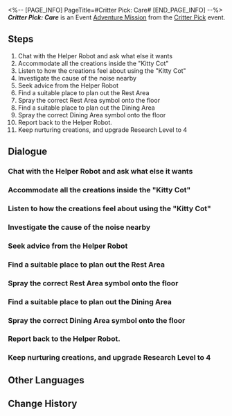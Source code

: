 <%-- [PAGE_INFO]
PageTitle=#Critter Pick: Care#
[END_PAGE_INFO] --%>
{{Stub|Dialogue.}}
{{Mission Infobox
|id            = 8016202
|title         = 
|image         = <!--Mission Critter Pick Care.png-->
|type          = Adventure
|event_name    = Critter Pick
|chapter       = Critter Pick
|requirements  = [[Adventure Mission]] ''[[Critter Pick: Nurture]]'' completed
|summary       = <!--official mission summary from Fate's Atlas-->
|characters    = Helper Robot; Ruan Mei's Cheeky Creation; Ruan Mei's Creation; Ruan Mei's Lively Creation; Ruan Mei's Onlooking Creation; Trailblazer
|startLocation = [[Herta Space Station]] - [[Seclusion Zone]]
|world         = Herta Space Station
|area          = Seclusion Zone
|prev          = Critter Pick: Nurture
|next          = Critter Pick: Detective Peppy Interlude
|rewards       = Trailblaze EXP*100; Stellar Jade*20; Traveler's Guide*3; Lost Crystal*2; Credit*20,000
}}
'''''Critter Pick: Care''''' is an Event [[Adventure Mission]] from the [[Critter Pick]] event.

==Steps==
# Chat with the Helper Robot and ask what else it wants
# Accommodate all the creations inside the "Kitty Cot"
# Listen to how the creations feel about using the "Kitty Cot"
# Investigate the cause of the noise nearby
# Seek advice from the Helper Robot
# Find a suitable place to plan out the Rest Area
# Spray the correct Rest Area symbol onto the floor
# Find a suitable place to plan out the Dining Area
# Spray the correct Dining Area symbol onto the floor
# Report back to the Helper Robot.
# Keep nurturing creations, and upgrade Research Level to 4

<!--
==Gameplay Notes==

--><!--
==Trial Character==

-->
==Dialogue==
{{Stub Dialogue}}

===Chat with the Helper Robot and ask what else it wants{{subst:void|<!--801620201-->}}===
{{Mission Description|type=adventure|location=Seclusion Zone|The Helper Robot is looking for you, apparently for something related to the creations &mdash; again. Quickly go and find out what's happened.}}
{{Dialogue Start}}
:{{tx}}
{{Dialogue End}}

===Accommodate all the creations inside the "Kitty Cot"{{subst:void|<!--801620202-->}}===
{{Mission Description|type=adventure|location=Seclusion Zone|update|Asta has bought a stack of sleeping supplies for the creations. The little ones need to rest too, so try moving them to a comfortable cot.<br />You knew without asking that all these things listed as "pet supplies" had to be paid for out of Asta's own pocket.}}
{{Dialogue Start}}
:{{tx}}
{{Dialogue End}}

===Listen to how the creations feel about using the "Kitty Cot"{{subst:void|<!--801620211-->}}===
{{Dialogue Start}}
:{{tx}}
{{Dialogue End}}

===Investigate the cause of the noise nearby{{subst:void|<!--801620203-->}}===
{{Mission Description|type=adventure|location=Seclusion Zone|update|With your support, the creations quickly adapt to the environment of the Seclusion Zone &mdash; but some creations are still super noisy. What's happened? Go find out.<br />In a sense, they were nurtured into existence by you. Does that make you... their parent?}}
{{Dialogue Start}}
:{{tx}}
{{Dialogue End}}

===Seek advice from the Helper Robot{{subst:void|<!--801620205-->}}===
{{Mission Description|type=adventure|location=Seclusion Zone|update|The creations love this place, but too much excitement can be a bad thing. They made everything super messy in here. Let's get the Helper Robot to tidy up.<br />You seriously spoil them too much.}}
{{Dialogue Start}}
:{{tx}}
{{Dialogue End}}

===Find a suitable place to plan out the Rest Area{{subst:void|<!--801620209-->}}===
{{Mission Description|type=adventure|location=Seclusion Zone|update|Just nurturing them without teaching them is no good. Time for the creations to learn the rules of the space station. The Helper Robot suggests using sprayed symbols to divide out functional areas, which would help them to better tidy up the place regularly.<br />Speaking of which, where would be best to put our Rest Area?}}
{{Dialogue Start}}
:{{tx}}
{{Dialogue End}}

===Spray the correct Rest Area symbol onto the floor{{subst:void|<!--801620206-->}}===
{{Mission Description|type=adventure|location=Seclusion Zone|update|Upon careful observation, you confirm that this is a good place to cordon off as the Rest Area. Time to spray the right graffiti on the ground to help these illiterate creations get back to their resting spots.}}
{{Dialogue Start}}
:{{tx}}
{{Dialogue End}}

===Find a suitable place to plan out the Dining Area{{subst:void|<!--801620210-->}}===
{{Mission Description|type=adventure|location=Seclusion Zone|update|Just nurturing them without teaching them is no good. Time for the creations to learn the rules of the space station. The Helper Robot suggests using sprayed symbols to divide out functional areas, which would help them to better tidy up the place regularly.<br />Speaking of which, where would be best to put our Dining Area?}}
{{Dialogue Start}}
:{{tx}}
{{Dialogue End}}

===Spray the correct Dining Area symbol onto the floor{{subst:void|<!--801620208-->}}===
{{Mission Description|type=adventure|location=Seclusion Zone|update|Upon careful observation, you confirm that this is a good place to cordon off as the Dining Area. Time to spray the right graffiti on the ground to help these illiterate creations get back to their feeding spots.}}
{{Dialogue Start}}
:{{tx}}
{{Dialogue End}}

===Report back to the Helper Robot.{{subst:void|<!--801620207-->}}===
{{Mission Description|type=adventure|location=Seclusion Zone|update|Splitting the place into functional areas was a great success. Time to go back and report to the Helper Robot with these results. The creations are really compliant now, and you trust that your nurturing work with the Helper Robot is going to be much easier from now on.}}
{{Dialogue Start}}
:{{tx}}
{{Dialogue End}}

===Keep nurturing creations, and upgrade Research Level to 4{{subst:void|<!--801620204-->}}===
{{Mission Description|type=adventure|location=Seclusion Zone|update|There's still not enough data on the creations. Keep nurturing them and work hard to improve the research progress. The weight of this task still rests upon your shoulders...}}
{{Dialogue Start}}
:{{tx}}
{{Dialogue End}}

==Other Languages==
{{Other Languages
|en   = Critter Pick: Care
|zhs  = 异宠拾遗：照顾
|zht  = 異寵拾遺：照顧
|ja   = わくわくワンダーペット：世話
|ko   = 이색 펫 연구: 보살핌
|es   = Búsqueda de mascotas exóticas: cuidado
|fr   = Chasse aux créatures insolites&nbsp;: Soin
|ru   = Охота на экзотических питомцев: Забота
|th   = รวบรวมสิ่งมีชีวิตสุดแปลก: ดูแล
|vi   = Góp Nhặt Thú Cưng: Chăm Sóc
|de   = Exotische Haustiersammlung: Pflege
|id   = Budi Daya Makhluk Eksotis: Perhatian
|pt   = Escolha de Criaturas: Carinho
}}

==Change History==
{{Change History|1.6}}
